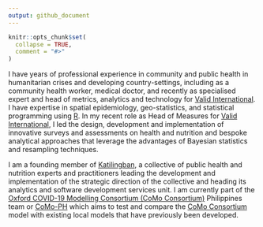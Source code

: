 ```yaml
---
output: github_document
---
```


<!-- README.md is generated from README.Rmd. Please edit that file -->

```r
knitr::opts_chunk$set(
  collapse = TRUE,
  comment = "#>"
)
```

I have years of professional experience in community and public health in humanitarian crises and developing country-settings, including as a community health worker, medical doctor, and recently as specialised expert and head of metrics, analytics and technology for [Valid International](https://www.validinternational.org). I have expertise in spatial epidemiology, geo-statistics, and statistical programming using [R](https://cran.r-project.org). In my recent role as Head of Measures for [Valid International](https://www.validinternational.org), I led the design, development and implementation of innovative surveys and assessments on health and nutrition and bespoke analytical approaches that leverage the advantages of Bayesian statistics and resampling techniques.

I am a founding member of [Katilingban](https://katilingban.io), a collective of public health and nutrition experts and practitioners leading the development and implementation of the strategic direction of the collective and heading its analytics and software development services unit. I am currently part of the [Oxford COVID-19 Modelling Consortium (CoMo Consortium)](https://www.tropicalmedicine.ox.ac.uk/news/como-consortium-the-covid-19-pandemic-modelling-in-context) Philippines team or [CoMo-PH](https://como-ph.github.io) which aims to test and compare the [CoMo Consortium](https://www.tropicalmedicine.ox.ac.uk/news/como-consortium-the-covid-19-pandemic-modelling-in-context) model with existing local models that have previously been developed.

